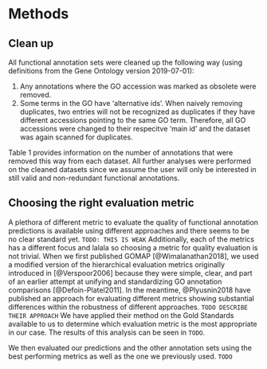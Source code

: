 # Methods

## Clean up
All functional annotation sets were cleaned up the following way (using definitions from the Gene Ontology version 2019-07-01):

1. Any annotations where the GO accession was marked as obsolete were removed.
2. Some terms in the GO have 'alternative ids'. When naively removing duplicates, two entries will not be recognized as duplicates if they have different accessions pointing to the same GO term. Therefore, all GO accessions were changed to their respecitve 'main id' and the dataset was again scanned for duplicates.

Table 1 provides information on the number of annotations that were removed this way from each dataset.
All further analyses were performed on the cleaned datasets since we assume the user will only be interested in still valid and non-redundant functional annotations.

## Choosing the right evaluation metric
A plethora of different metric to evaluate the quality of functional annotation predictions is available using different approaches and there seems to be no clear standard yet. `TODO: THIS IS WEAK`
Additionally, each of the metrics has a different focus and lalala so choosing a metric for quality evaluation is not trivial.
When we first published GOMAP [@Wimalanathan2018], we used a modified version of the hierarchical evaluation metrics originally introduced in [@Verspoor2006] because they were simple, clear, and part of an earlier attempt at unifying and standardizing GO annotation comparisons [@Defoin-Platel2011].
In the meantime, @Plyusnin2018 have published an approach for evaluating different metrics showing substantial differences within the robustness of different approaches.
`TODO DESCRIBE THEIR APPROACH`
We have applied their method on the Gold Standards available to us to determine which evaluation metric is the most appropriate in our case.
The results of this analysis can be seen in `TODO`.

We then evaluated our predictions and the other annotation sets using the best performing metrics as well as the one we previously used.
`TODO`
